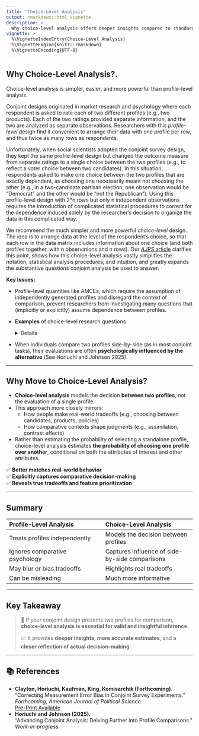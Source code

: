 ```yaml
---
title: "Choice-Level Analysis"
output: rmarkdown::html_vignette
description: >
  Why choice-level analysis offers deeper insights compared to standard profile-level analysis.
vignette: >
  %\VignetteIndexEntry{Choice-Level Analysis}
  %\VignetteEngine{knitr::rmarkdown}
  %\VignetteEncoding{UTF-8}
---
```


## **Why Choice-Level Analysis?**.  

<summary>Choice-level analysis is simpler, easier, and more powerful than profile-level analysis.</summary>

Conjoint designs originated in market research and psychology where each respondent is asked to rate each of two different profiles (e.g., two products). Each of the two ratings provided separate information, and the two are analyzed as separate observations. Researchers with this <em>profile-level</em> design find it convenient to arrange their data with one profile per row, and thus twice as many rows as respondents. 

<p>Unfortunately, when social scientists adopted the conjoint survey design, they kept the same profile-level design but changed the outcome measure from separate ratings to a single choice between the two profiles (e.g., to reflect a voter choice between two candidates). In this situation, respondents asked to make one choice between the two profiles that are exactly dependent, as choosing one necessarily meant not choosing the other (e.g., in a two-candidate partisan election, one observation would be "Democrat" and the other would be "not the Republican"). Using this profile-level design with 2*n rows but only n independent observations requires the introduction of complicated statistical procedures to correct for the dependence induced solely by the researcher's decision to organize the data in this complicated way.</p>

<p>We recommend the much simpler and more powerful <em>choice-level</em> design.  The idea is to arrange data at the level of the respondent's choice, so that each row in the data matrix includes information about one choice (and both profiles together, with n observations and n rows). Our <a href="https://gking.harvard.edu/conjointE" target="_blank" class="external-link"><em>AJPS</em> article</a> clarifies this point, shows how this choice-level analysis vastly simplifies the notation, statistical analysis procedures, and intuition, and greatly expands the substantive questions conjoint analysis be used to answer.</p>

**Key Issues:**

- Profile-level quantities like AMCEs, which require the assumption of independently generated profiles and disregard the context of comparison, prevent researchers from investigating many questions that (implicitly or explicitly) assume dependence between profiles.

- **Examples** of choice-level research questions 
<details>

  - Do voters choose a **white** candidate over a **non-white** candidate?  
    - The levels (white vs. Asian, Black, Hispanic) always differ between profiles. 
  - Do **Asian Democrat respondents** prefer an **Asian Republican** over a **white Democrat**?  
    - The two profiles are specifically designed based on multiple attributes.  
  - Do voters care about candidate electability?  
    - The sum of the two percentages should be 100.
  - Do voters prefer a **status quo** option over a **policy proposal**?
    - One profile is always fixed, while another varies across tasks.
  - How much do voters prefer **extreme left-leaning** or **extreme right-leaning** policies?
    - The left-leaning (right-leaning) candidate’s policies (attributes) should always be positioned consistently on the left (right).

</details>

- When individuals compare two profiles side-by-side (as in most conjoint tasks), their evaluations are often **psychologically influenced by the alternative** (See Horiuchi and Johnson 2025).

---

## **Why Move to Choice-Level Analysis?**

- **Choice-level analysis** models the decision **between two profiles**, not the evaluation of a single profile.
- This approach more closely mirrors:
  - How people make real-world tradeoffs (e.g., choosing between candidates, products, policies)
  - How comparative contexts shape judgments (e.g., assimilation, contrast effects)
- Rather than estimating the probability of selecting a standalone profile, choice-level analysis estimates **the probability of choosing one profile over another**, conditional on both the attributes of interest and other attributes.

✅ **Better matches real-world behavior**  
✅ **Explicitly captures comparative decision-making**  
✅ **Reveals true tradeoffs and feature prioritization**

---

## **Summary**

| Profile-Level Analysis | Choice-Level Analysis |
|:-----------------------|:----------------------|
| Treats profiles independently | Models the decision between profiles |
| Ignores comparative psychology | Captures influence of side-by-side comparisons |
| May blur or bias tradeoffs | Highlights real tradeoffs |
| Can be misleading | Much more informative |

---

## **Key Takeaway**

> 🔎 If your conjoint design presents two profiles for comparison, **choice-level analysis is essential for valid and insightful inference**.  
> 
> 📈 It provides **deeper insights**, **more accurate estimates**, and a **closer reflection of actual decision-making**.

---

## 📚 **References**

- **Clayton, Horiuchi, Kaufman, King, Komisarchik (Forthcoming).**  
  "Correcting Measurement Error Bias in Conjoint Survey Experiments."  
  _Forthcoming, American Journal of Political Science._  
  [Pre-Print Available](https://gking.harvard.edu/conjointE)
- **Horiuchi and Johnson (2025).**  
  "Advancing Conjoint Analysis: Delving Further into Profile Comparisons."  
  _Work-in-progress._  



